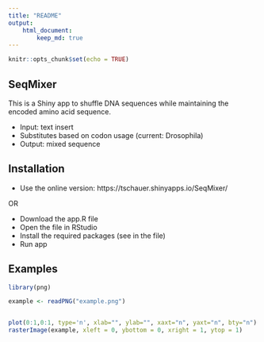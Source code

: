 ```yaml
---
title: "README"
output: 
    html_document:
        keep_md: true
---
```


```r
knitr::opts_chunk$set(echo = TRUE)
```


## SeqMixer

This is a Shiny app to shuffle DNA sequences while maintaining the encoded amino acid sequence.

* Input: text insert
* Substitutes based on codon usage (current: Drosophila)
* Output: mixed sequence


## Installation

* Use the online version: https://tschauer.shinyapps.io/SeqMixer/

OR

* Download the app.R file
* Open the file in RStudio
* Install the required packages (see in the file)
* Run app


## Examples


```r
library(png)

example <- readPNG("example.png")


plot(0:1,0:1, type='n', xlab="", ylab="", xaxt="n", yaxt="n", bty="n")
rasterImage(example, xleft = 0, ybottom = 0, xright = 1, ytop = 1)

```



